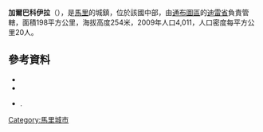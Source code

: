 '''加爾巴科伊拉'''（{{lang-fr|Garbakoïra}}），是[[馬里|馬里]]的城鎮，位於該國中部，由[[通布圖區|通布圖區]]的[[迪雷省|迪雷省]]負責管轄，面積198平方公里，海拔高度254米，2009年人口4,011，人口密度每平方公里20人。

==參考資料==
*{{citation | url=http://www.environnement.gov.ml/uploads/sifor/monographie/MonoGarbakoira.pdf | title=Schéma Directeur de Lutte Contre l’Ensablement dans le Nord du Mali (6ème et 7ème Régions): Monographie de la Commune de Garbakoira | year=2004 | publisher=Ministère de l’Environnement et de l’Assainissement, République du Mali | language=fr | deadurl=yes | archiveurl=https://web.archive.org/web/20110722215815/http://www.environnement.gov.ml/uploads/sifor/monographie/MonoGarbakoira.pdf | archivedate=2011-07-22 | accessdate=2015-07-21 }}
*{{citation | url=http://instat.gov.ml/documentation/tombouctou.pdf | publisher=République de Mali: Institut National de la Statistique | title=Resultats Provisoires RGPH 2009 (Région de Tombouctou) | language=fr | accessdate=2015-07-21 | archive-date=2011-07-22 | archive-url=https://web.archive.org/web/20110722215701/http://instat.gov.ml/documentation/tombouctou.pdf | dead-url=no }}
*{{citation | title=Plan de Sécurite Alimentaire Commune Rurale de Garbakoïra 2006-2010 | publisher=Commissariat à la Sécurité Alimentaire, République du Mali, USAID-Mali | year=2006 | url=http://www.aec.msu.edu/fs2/mali_fd_strtgy/plans/tombouctou/dire/psa_garbakoira.pdf | language=fr | deadurl=yes | archiveurl=https://web.archive.org/web/20110720003816/http://www.aec.msu.edu/fs2/mali_fd_strtgy/plans/tombouctou/dire/psa_garbakoira.pdf | archivedate=2011年7月20日 | df= | accessdate=2015年7月21日 }}.

{{Coord|16.507|N|3.182|W|display=title}}

{{通布圖區}}

[[Category:馬里城市|Category:馬里城市]]


{{Mali-geo-stub}}
